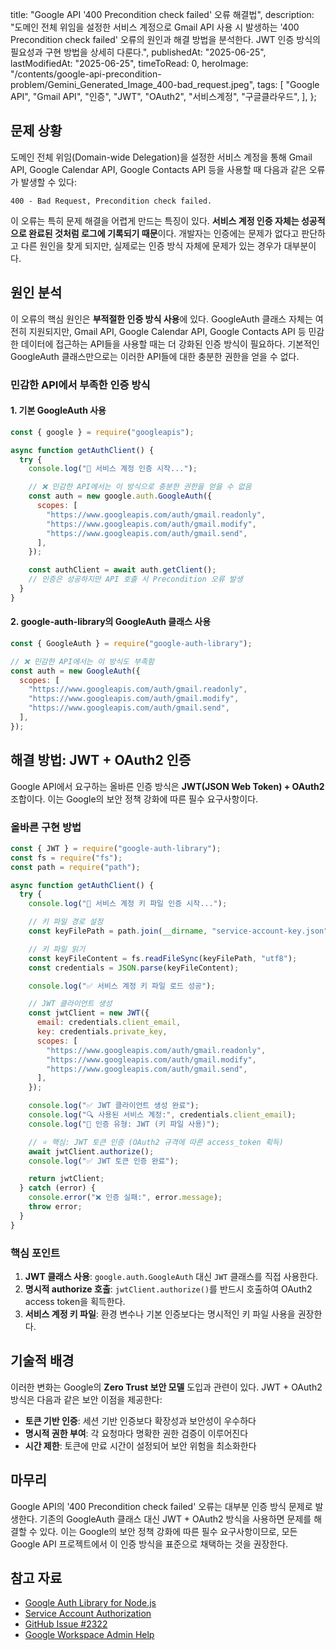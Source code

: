 
  title: "Google API '400 Precondition check failed' 오류 해결법",
  description:
    "도메인 전체 위임을 설정한 서비스 계정으로 Gmail API 사용 시 발생하는 '400 Precondition check failed' 오류의 원인과 해결 방법을 분석한다. JWT 인증 방식의 필요성과 구현 방법을 상세히 다룬다.",
  publishedAt: "2025-06-25",
  lastModifiedAt: "2025-06-25",
  timeToRead: 0,
  heroImage:
    "/contents/google-api-precondition-problem/Gemini_Generated_Image_400-bad_request.jpeg",
  tags: [
    "Google API",
    "Gmail API",
    "인증",
    "JWT",
    "OAuth2",
    "서비스계정",
    "구글클라우드",
  ],
};

<ImageWithCaption
  src="/contents/google-api-precondition-problem/Gemini_Generated_Image_400-bad_request.jpeg"
  alt="gemini 생성, 400 bad request"
/>

## 문제 상황

도메인 전체 위임(Domain-wide Delegation)을 설정한 서비스 계정을 통해 Gmail API, Google Calendar API, Google Contacts API 등을 사용할 때 다음과 같은 오류가 발생할 수 있다:

`400 - Bad Request, Precondition check failed.`

이 오류는 특히 문제 해결을 어렵게 만드는 특징이 있다. **서비스 계정 인증 자체는 성공적으로 완료된 것처럼 로그에 기록되기 때문**이다. 개발자는 인증에는 문제가 없다고 판단하고 다른 원인을 찾게 되지만, 실제로는 인증 방식 자체에 문제가 있는 경우가 대부분이다.

## 원인 분석

이 오류의 핵심 원인은 **부적절한 인증 방식 사용**에 있다. GoogleAuth 클래스 자체는 여전히 지원되지만, Gmail API, Google Calendar API, Google Contacts API 등 민감한 데이터에 접근하는 API들을 사용할 때는 더 강화된 인증 방식이 필요하다. 기본적인 GoogleAuth 클래스만으로는 이러한 API들에 대한 충분한 권한을 얻을 수 없다.

### 민감한 API에서 부족한 인증 방식

#### 1. 기본 GoogleAuth 사용

```javascript
const { google } = require("googleapis");

async function getAuthClient() {
  try {
    console.log("🔑 서비스 계정 인증 시작...");

    // ❌ 민감한 API에서는 이 방식으로 충분한 권한을 얻을 수 없음
    const auth = new google.auth.GoogleAuth({
      scopes: [
        "https://www.googleapis.com/auth/gmail.readonly",
        "https://www.googleapis.com/auth/gmail.modify",
        "https://www.googleapis.com/auth/gmail.send",
      ],
    });

    const authClient = await auth.getClient();
    // 인증은 성공하지만 API 호출 시 Precondition 오류 발생
  }
}
```

#### 2. google-auth-library의 GoogleAuth 클래스 사용

```javascript
const { GoogleAuth } = require("google-auth-library");

// ❌ 민감한 API에서는 이 방식도 부족함
const auth = new GoogleAuth({
  scopes: [
    "https://www.googleapis.com/auth/gmail.readonly",
    "https://www.googleapis.com/auth/gmail.modify",
    "https://www.googleapis.com/auth/gmail.send",
  ],
});
```

## 해결 방법: JWT + OAuth2 인증

Google API에서 요구하는 올바른 인증 방식은 **JWT(JSON Web Token) + OAuth2** 조합이다. 이는 Google의 보안 정책 강화에 따른 필수 요구사항이다.

### 올바른 구현 방법

```javascript
const { JWT } = require("google-auth-library");
const fs = require("fs");
const path = require("path");

async function getAuthClient() {
  try {
    console.log("🔑 서비스 계정 키 파일 인증 시작...");

    // 키 파일 경로 설정
    const keyFilePath = path.join(__dirname, "service-account-key.json");

    // 키 파일 읽기
    const keyFileContent = fs.readFileSync(keyFilePath, "utf8");
    const credentials = JSON.parse(keyFileContent);

    console.log("✅ 서비스 계정 키 파일 로드 성공");

    // JWT 클라이언트 생성
    const jwtClient = new JWT({
      email: credentials.client_email,
      key: credentials.private_key,
      scopes: [
        "https://www.googleapis.com/auth/gmail.readonly",
        "https://www.googleapis.com/auth/gmail.modify",
        "https://www.googleapis.com/auth/gmail.send",
      ],
    });

    console.log("✅ JWT 클라이언트 생성 완료");
    console.log("🔍 사용된 서비스 계정:", credentials.client_email);
    console.log("🔗 인증 유형: JWT (키 파일 사용)");

    // ⭐ 핵심: JWT 토큰 인증 (OAuth2 규격에 따른 access_token 획득)
    await jwtClient.authorize();
    console.log("✅ JWT 토큰 인증 완료");

    return jwtClient;
  } catch (error) {
    console.error("❌ 인증 실패:", error.message);
    throw error;
  }
}
```

### 핵심 포인트

1. **JWT 클래스 사용**: `google.auth.GoogleAuth` 대신 `JWT` 클래스를 직접 사용한다.
2. **명시적 authorize 호출**: `jwtClient.authorize()`를 반드시 호출하여 OAuth2 access token을 획득한다.
3. **서비스 계정 키 파일**: 환경 변수나 기본 인증보다는 명시적인 키 파일 사용을 권장한다.

## 기술적 배경

이러한 변화는 Google의 **Zero Trust 보안 모델** 도입과 관련이 있다. JWT + OAuth2 방식은 다음과 같은 보안 이점을 제공한다:

- **토큰 기반 인증**: 세션 기반 인증보다 확장성과 보안성이 우수하다
- **명시적 권한 부여**: 각 요청마다 명확한 권한 검증이 이루어진다
- **시간 제한**: 토큰에 만료 시간이 설정되어 보안 위험을 최소화한다

## 마무리

Google API의 '400 Precondition check failed' 오류는 대부분 인증 방식 문제로 발생한다. 기존의 GoogleAuth 클래스 대신 JWT + OAuth2 방식을 사용하면 문제를 해결할 수 있다. 이는 Google의 보안 정책 강화에 따른 필수 요구사항이므로, 모든 Google API 프로젝트에서 이 인증 방식을 표준으로 채택하는 것을 권장한다.

## 참고 자료

- [Google Auth Library for Node.js](https://cloud.google.com/nodejs/docs/reference/google-auth-library/latest)
- [Service Account Authorization](https://developers.google.com/identity/protocols/oauth2/service-account?hl=ko#delegatingauthority)
- [GitHub Issue #2322](https://github.com/googleapis/google-api-nodejs-client/issues/2322)
- [Google Workspace Admin Help](https://support.google.com/a/answer/14114704?sjid=1342509444799458782-NC)
